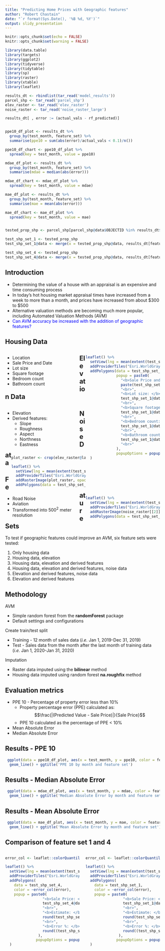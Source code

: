 ```yaml
---
title: "Predicting Home Prices with Geographic features"
author: "Robert Chastain"
date: "`r format(Sys.Date(), '%B %d, %Y')`"
output: slidy_presentation
---
```


```r
knitr::opts_chunk$set(echo = FALSE)
knitr::opts_chunk$set(warning = FALSE)

library(data.table)
library(targets)
library(ggplot2)
library(tidyverse)
library(tidytable)
library(sp)
library(raster)
library(xtable)
library(leaflet)
```

```r
results_dt <- rbindlist(tar_read('model_results'))
parcel_shp <- tar_read('parcel_shp')
elev_raster <- tar_read('elev_raster')
noise_raster <- tar_read('noise_raster_large')

results_dt[ , error := (actual_vals - rf_predicted)]


ppe10_df_plot <- results_dt %>%
  group_by(test_month, feature_set) %>%
  summarise(ppe10 = sum(abs(error)/actual_vals < 0.1)/n()) 

ppe10_df_chart <- ppe10_df_plot %>%
  spread(key = test_month, value = ppe10)

mdae_df_plot <- results_dt %>%
  group_by(test_month, feature_set) %>%
  summarise(mdae = median(abs(error)))

mdae_df_chart <- mdae_df_plot %>%
  spread(key = test_month, value = mdae)

mae_df_plot <- results_dt %>%
  group_by(test_month, feature_set) %>%
  summarise(mae = mean(abs(error))) 

mae_df_chart <- mae_df_plot %>%
  spread(key = test_month, value = mae)


tested_prop_shp <- parcel_shp[parcel_shp@data$OBJECTID %in% results_dt$test_prop & parcel_shp@data$REGION == 'SETM', ]

test_shp_set_1 <- tested_prop_shp
test_shp_set_1@data <- merge(x = tested_prop_shp@data, results_dt[feature_set == 'set_1'], by.x = 'OBJECTID', by.y = 'test_prop')

test_shp_set_4 <- tested_prop_shp
test_shp_set_4@data <- merge(x = tested_prop_shp@data, results_dt[feature_set == 'set_4'], by.x = 'OBJECTID', by.y = 'test_prop')

```

## Introduction

 * Determining the value of a house with an appraisal is an expensive and time consuming process
 * In today's hot housing market appraisal times have increased from a week to more than a month, and prices have increased from about \$300 to \$500
 * Alternative valuation methods are becoming much more popular, including Automated Valuation Methods (AVM)
 * <span style='color: blue;'>Can AVM accuracy be increased with the addition of geographic features?</span>
 
## Housing Data

<div class='left' style='float:left;width:48%'>
 
 * Location
 * Sale Price and Date
 * Lot size
 * Square footage 
 * Bedroom count
 * Bathroom count

</div>
<div class='right' style='float:right;width:48%'>
```r
leaflet() %>% 
  setView(lng = mean(extent(test_shp_set_1)[1:2]), lat = mean(extent(test_shp_set_1)[3:4]), zoom = 12) %>%
  addProviderTiles("Esri.WorldGrayCanvas", options = tileOptions(minZoom=10, maxZoom=16)) %>%
  addPolygons(data = test_shp_set_1, color = 'blue', weight = 0.4,
              popup = paste0(
                "<b>Sale Price and Date: </b>",
                paste(test_shp_set_1@data$SALEPRICE, test_shp_set_1@data$SALEDATE),
                "<br>",
                "<b>Lot size: </b>",
                test_shp_set_1@data$ACREAGE,
                "<br>",
                "<b>Square footage: </b>",
                test_shp_set_1@data$SQFEET,
                "<br>",
                "<b>Bedroom count: </b>",
                test_shp_set_1@data$BEDROOMS,
                "<br>",
                "<b>Bathroom count: </b>",
                test_shp_set_1@data$BATHS,
                "<br>"
              ),
              popupOptions = popupOptions(maxWidth ="100%", closeOnClick = TRUE)
  ) 
```
</div>

## Elevation Data

<div class='left' style='float:left;width:48%'>
 
 * Elevation
 * Derived features:
   * Slope
   * Roughness
   * Aspect
   * Northness
   * Eastness

</div>
<div class='right' style='float:right;width:48%'>
```r
plot_raster <- crop(elev_raster@layers[[6]], extent(test_shp_set_1))

leaflet() %>% 
  setView(lng = mean(extent(test_shp_set_1)[1:2]), lat = mean(extent(test_shp_set_1)[3:4]), zoom = 12) %>%
  addProviderTiles("Esri.WorldGrayCanvas", options = tileOptions(minZoom=10, maxZoom=16)) %>%
  addRasterImage(plot_raster, opacity = 0.45) %>% 
  addPolygons(data = test_shp_set_1, color = 'blue', weight = 0.5)
```
</div>

## Noise Data


<div class='left' style='float:left;width:48%'>
 
 * Road Noise
 * Aviation
 * Transformed into $500^2$ meter resolution  
 
 
</div>
<div class='right' style='float:right;width:48%'>
```r


leaflet() %>% 
  setView(lng = mean(extent(test_shp_set_1)[1:2]), lat = mean(extent(test_shp_set_1)[3:4]), zoom = 12) %>%
  addProviderTiles("Esri.WorldGrayCanvas", options = tileOptions(minZoom=10, maxZoom=16)) %>%
  addRasterImage(noise_raster[[2]], opacity = 0.45) %>% 
  addPolygons(data = test_shp_set_1, color = 'blue', weight = 0.5)
```
</div>


## Feature Sets

To test if geographic features could improve an AVM, six feature sets were tested:

  1. Only housing data
  1. Housing data, elevation
  1. Housing data, elevation and derived features
  1. Housing data, elevation and derived features, noise data
  1. Elevation and derived features, noise data
  1. Elevation and derived features

## Methodology

AVM

  * Simple random forest from the __randomForest__ package
  * Default settings and configurations

Create train/test split

  * Training - 12 month of sales data (_i.e._ Jan 1, 2019-Dec 31, 2019)
  * Test - Sales data from the month after the last month of training data (_i.e._ Jan 1, 2020-Jan 31, 2020)

Imputation
  
  * Raster data imputed using the __bilinear__ method
  * Housing data imputed using random forest __na.roughfix__ method

## Evaluation metrics

  * PPE 10 - Percentage of property error less than 10\%
    * Property percentage error (PPE) calculated as: $$\frac{|(Predicted Value - Sale Price)|}{Sale Price}$$
    * PPE 10 calculated as the percentage of PPE < 10\%
  * Mean Absolute Error
  * Median Absolute Error
  
## Results - PPE 10


```r

 ggplot(data = ppe10_df_plot, aes(x = test_month, y = ppe10, color = feature_set, linetype = feature_set)) +
  geom_line() + ggtitle('PPE 10 by month and feature set')

```



## Results - Median Absolute Error


```r

 ggplot(data = mdae_df_plot, aes(x = test_month, y = mdae, color = feature_set, linetype = feature_set)) +
  geom_line() + ggtitle('Median Absolute Error by month and feature set')

```



## Results - Mean Absolute Error

```r

 ggplot(data = mae_df_plot, aes(x = test_month, y = mae, color = feature_set, linetype = feature_set)) +
  geom_line() + ggtitle('Mean Absolute Error by month and feature set')

```


## Comparison of feature set 1 and 4

<div class='left' style='float:left;width:48%'>
```r
error_col <- leaflet::colorQuantile('Blues', domain = test_shp_set_4@data$error, na.color = 'red')

leaflet() %>% 
  setView(lng = mean(extent(test_shp_set_4)[1:2]), lat = mean(extent(test_shp_set_4)[3:4]), zoom = 12) %>%
  addProviderTiles("Esri.WorldGrayCanvas", options = tileOptions(minZoom=10, maxZoom=16)) %>%
  addPolygons(
    data = test_shp_set_4, 
    color = ~error_col(error),
    popup = paste0(
                 "<b>Sale Price: </b>",
                 test_shp_set_4@data$SALEPRICE,
                 "<br>",
                 "<b>Estimate: </b>",
                 round(test_shp_set_4@data$rf_predicted, 0),
                 "<br>",
                 "<b>Error %: </b>",
                 round((test_shp_set_4@data$SALEPRICE - test_shp_set_4@data$rf_predicted)/test_shp_set_4@data$SALEPRICE,3) * 100
               ),
              popupOptions = popupOptions(maxWidth ="100%", closeOnClick = TRUE)
  ) 


```
</div>
<div class='right' style='float:right;width:48%'>
```r
error_col <- leaflet::colorQuantile('Blues', domain = test_shp_set_1@data$error, na.color = 'red')

leaflet() %>% 
  setView(lng = mean(extent(test_shp_set_1)[1:2]), lat = mean(extent(test_shp_set_1)[3:4]), zoom = 12) %>%
  addProviderTiles("Esri.WorldGrayCanvas", options = tileOptions(minZoom=10, maxZoom=16)) %>%
  addPolygons(
    data = test_shp_set_1, 
    color = ~error_col(error),
    popup = paste0(
                 "<b>Sale Price: </b>",
                 test_shp_set_1@data$SALEPRICE,
                 "<br>",
                 "<b>Estimate: </b>",
                 round(test_shp_set_1@data$rf_predicted, 0),
                 "<br>",
                 "<b>Error %: </b>",
                 round((test_shp_set_1@data$SALEPRICE - test_shp_set_1@data$rf_predicted)/test_shp_set_1@data$SALEPRICE,3) * 100
               ),
              popupOptions = popupOptions(maxWidth ="100%", closeOnClick = TRUE)
  ) 

```
</div>


